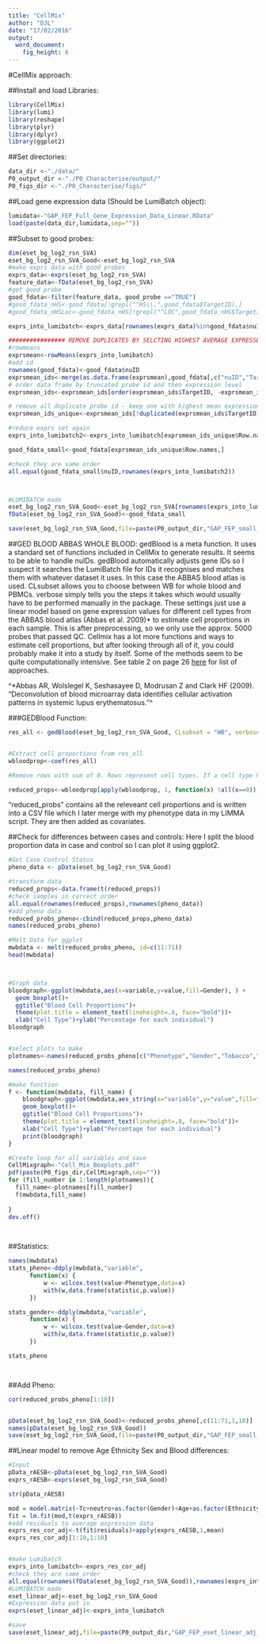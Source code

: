 ```yaml
---
title: "CellMix"
author: "DJL"
date: "17/02/2016"
output:
  word_document:
    fig_height: 6
---
```


#CellMix approach:

##Install and load Libraries:
```r

library(CellMix)
library(lumi)
library(reshape)
library(plyr)
library(dplyr)
library(ggplot2)

```


##Set directories:
```r

data_dir <-"./data/"
P0_output_dir <-"./P0_Characterise/output/"
P0_figs_dir <-"./P0_Characterise/figs/"

```

##Load gene expression data (Should be LumiBatch object):
```r

lumidata<-"GAP_FEP_Full_Gene_Expression_Data_Linear.RData"
load(paste(data_dir,lumidata,sep=""))


```


##Subset to good probes:
```r

dim(eset_bg_log2_rsn_SVA)
eset_bg_log2_rsn_SVA_Good<-eset_bg_log2_rsn_SVA
#make exprs data with good probes
exprs_data<-exprs(eset_bg_log2_rsn_SVA)
feature_data<-fData(eset_bg_log2_rsn_SVA)
#get good probe
good_fdata<-filter(feature_data, good_probe =="TRUE")
#good_fdata_nHS<-good_fdata[!grepl("^HS\\.",good_fdata$TargetID),]
#good_fdata_nHSLoc<-good_fdata_nHS[!grepl("^LOC",good_fdata_nHS$TargetID),]

exprs_into_lumibatch<-exprs_data[rownames(exprs_data)%in%good_fdata$nuID,]

################ REMOVE DUPLICATES BY SELCTING HIGHEST AVERAGE EXPRESSED PROBE ###############################
#rowmeans
exprsmean<-rowMeans(exprs_into_lumibatch)
#add id
rownames(good_fdata)<-good_fdata$nuID
exprsmean_ids<-merge(as.data.frame(exprsmean),good_fdata[,c("nuID","TargetID")],by="row.names")
# order data frame by truncated probe id and then expression level
exprsmean_ids<-exprsmean_ids[order(exprsmean_ids$TargetID, -exprsmean_ids$exprsmean), ]

# remove all duplicate probe id - keep one with highest mean expression
exprsmean_ids_unique<-exprsmean_ids[!duplicated(exprsmean_ids$TargetID),]

#reduce exprs set again
exprs_into_lumibatch2<-exprs_into_lumibatch[exprsmean_ids_unique$Row.names,]

good_fdata_small<-good_fdata[exprsmean_ids_unique$Row.names,]

#check they are same order
all.equal(good_fdata_small$nuID,rownames(exprs_into_lumibatch2))



#LUMIBATCH made
eset_bg_log2_rsn_SVA_Good<-eset_bg_log2_rsn_SVA[rownames(exprs_into_lumibatch2),]
fData(eset_bg_log2_rsn_SVA_Good)<-good_fdata_small

save(eset_bg_log2_rsn_SVA_Good,file=paste(P0_output_dir,"GAP_FEP_small_Gene_Expression_Data.RData",sep=""))

```



##GED BLOOD ABBAS WHOLE BLOOD:
gedBlood is a meta function. It uses a standard set of functions included in CellMix to generate results. It seems to be able to handle nuIDs. gedBlood automatically adjusts gene IDs so I suspect it searches the LumiBatch file for IDs it recognises and matches them with whatever dataset it uses. 
In this case the ABBAS blood atlas is used. 
CLsubset allows you to choose between WB for whole blood and PBMCs. 
verbose simply tells you the steps it takes which would usually have to be performed manually in the package. 
These settings just use a linear model based on gene expression values for different cell types from the ABBAS blood atlas (Abbas et al. 2009)* to estimate cell proportions in each sample.
This is after preprocessing, so we only use the approx. 5000 probes that passed QC.
Cellmix has a lot more functions and ways to estimate cell proportions, but after looking through all of it, you could probably make it into a study by itself. Some of the methods seem to be quite computationally intensive. See table 2 on page 26 [here](http://web.cbio.uct.ac.za/~renaud/CRAN/web/CellMix/vignettes/Introduction.pdf) for list of approaches. 

^*Abbas AR, Wolslegel K, Seshasayee D, Modrusan Z and Clark HF (2009). "Deconvolution of blood microarray data identifies cellular activation patterns in systemic lupus erythematosus."^

###GEDBlood Function:
```r
res_all <- gedBlood(eset_bg_log2_rsn_SVA_Good, CLsubset = "WB", verbose = TRUE)


#Extract cell proportions from res_all
wbloodprop<-coef(res_all)

#Remove rows with sum of 0. Rows represent cell types. If a cell type has a sum of 0 across all samples I exclude it. 

reduced_props<-wbloodprop[apply(wbloodprop, 1, function(x) !all(x==0)),]

```

"reduced_probs" contains all the releveant cell proportions and is written into a CSV file which I later merge with my phenotype data in my LIMMA script. 
They are then added as covariates. 


##Check for differences between cases and controls:
Here I split the blood proportion data in case and control so I can plot it using ggplot2. 

```r

#Get Case Control Status
pheno_data <- pData(eset_bg_log2_rsn_SVA_Good)

#transform data
reduced_props<-data.frame(t(reduced_props))
#check samples in correct order
all.equal(rownames(reduced_props),rownames(pheno_data))
#add pheno data
reduced_probs_pheno<-cbind(reduced_props,pheno_data)
names(reduced_probs_pheno)

#Melt Data for ggplot
mwbdata <- melt(reduced_probs_pheno, id=c(11:71))
head(mwbdata)



#Graph data
bloodgraph<-ggplot(mwbdata,aes(x=variable,y=value,fill=Gender), ) +  
  geom_boxplot()+
  ggtitle("Blood Cell Proportions")+
  theme(plot.title = element_text(lineheight=.8, face="bold"))+
  xlab("Cell Type")+ylab("Percentage for each individual")
bloodgraph


#select plots to make
plotnames<-names(reduced_probs_pheno[c("Phenotype","Gender","Tobacco","Ethnicity","Medication","tech.Sentrix.Barcode","tech.Date_Washing_and_scanning","tech.Date_Quantitation_by_RiboGreen","tech.SampleSection")])

names(reduced_probs_pheno)

#make function
f <- function(mwbdata, fill_name) {
    bloodgraph<-ggplot(mwbdata,aes_string(x="variable",y="value",fill=fill_name), ) +  
    geom_boxplot()+
    ggtitle("Blood Cell Proportions")+
    theme(plot.title = element_text(lineheight=.8, face="bold"))+
    xlab("Cell Type")+ylab("Percentage for each individual")
    print(bloodgraph)
}

#Create loop for all variables and save
CellMixgraph<-"Cell_Mix_Boxplots.pdf"
pdf(paste(P0_figs_dir,CellMixgraph,sep=""))
for (fill_number in 1:length(plotnames)){
  fill_name<-plotnames[fill_number]
  f(mwbdata,fill_name)  
  
}
dev.off()

  
```

##Statistics:
```r

names(mwbdata)
stats_pheno<-ddply(mwbdata,"variable",
      function(x) {
          w <- wilcox.test(value~Phenotype,data=x)
          with(w,data.frame(statistic,p.value))
      })

stats_gender<-ddply(mwbdata,"variable",
      function(x) {
          w <- wilcox.test(value~Gender,data=x)
          with(w,data.frame(statistic,p.value))
      })

stats_pheno




```

##Add Pheno:
```r

cor(reduced_probs_pheno[1:10])


pData(eset_bg_log2_rsn_SVA_Good)<-reduced_probs_pheno[,c(11:71,1,10)]
names(pData(eset_bg_log2_rsn_SVA_Good))
save(eset_bg_log2_rsn_SVA_Good,file=paste(P0_output_dir,"GAP_FEP_small_Gene_Expression_Data.RData",sep=""))
```

##Linear model to remove Age Ethnicity Sex and Blood differences:
```r
#Input
pData_rAESB<-pData(eset_bg_log2_rsn_SVA_Good)
exprs_rAESB<-exprs(eset_bg_log2_rsn_SVA_Good)

str(pData_rAESB)

mod = model.matrix(~Tc+neutro+as.factor(Gender)+Age+as.factor(Ethnicity),data=pData_rAESB)
fit = lm.fit(mod,t(exprs_rAESB))
#add residuals to average expression data
exprs_res_cor_adj<-t(fit$residuals)+apply(exprs_rAESB,1,mean)
exprs_res_cor_adj[1:10,1:10]


#make Lumibatch
exprs_into_lumibatch<-exprs_res_cor_adj
#check they are same order
all.equal(rownames(fData(eset_bg_log2_rsn_SVA_Good)),rownames(exprs_into_lumibatch))
#LUMIBATCH made
eset_linear_adj<-eset_bg_log2_rsn_SVA_Good
#Expression data put in
exprs(eset_linear_adj)<-exprs_into_lumibatch

#save
save(eset_linear_adj,file=paste(P0_output_dir,"GAP_FEP_eset_linear_adj_Data.RData",sep=""))
```



